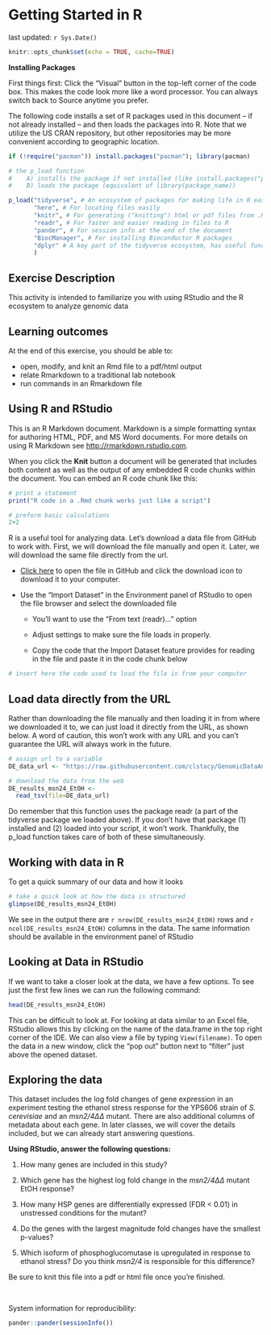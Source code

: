 # Getting Started in R

last updated: `r Sys.Date()`

```r
knitr::opts_chunk$set(echo = TRUE, cache=TRUE)
```

**Installing Packages**

First things first: Click the "Visual" button in the top-left corner of the code box. This makes the code look more like a word processor. You can always switch back to Source anytime you prefer.

The following code installs a set of R packages used in this document -- if not already installed -- and then loads the packages into R. Note that we utilize the US CRAN repository, but other repositories may be more convenient according to geographic location.

```r
if (!require("pacman")) install.packages("pacman"); library(pacman)

# the p_load function 
#    A) installs the package if not installed (like install.packages("package_name")),
#    B) loads the package (equivalent of library(package_name))

p_load("tidyverse", # An ecosystem of packages for making life in R easier
       "here", # For locating files easily
       "knitr", # For generating ("knitting") html or pdf files from .Rmd file
       "readr", # For faster and easier reading in files to R
       "pander", # For session info at the end of the document
       "BiocManager", # For installing Bioconductor R packages
       "dplyr" # A key part of the tidyverse ecosystem, has useful functions
       )
```

## Exercise Description

This activity is intended to familiarize you with using RStudio and the R ecosystem to analyze genomic data

## Learning outcomes

At the end of this exercise, you should be able to:

-   open, modify, and knit an Rmd file to a pdf/html output
-   relate Rmarkdown to a traditional lab notebook
-   run commands in an Rmarkdown file

## Using R and RStudio

This is an R Markdown document. Markdown is a simple formatting syntax for authoring HTML, PDF, and MS Word documents. For more details on using R Markdown see <http://rmarkdown.rstudio.com>.

When you click the **Knit** button a document will be generated that includes both content as well as the output of any embedded R code chunks within the document. You can embed an R code chunk like this:

```r
# print a statement
print("R code in a .Rmd chunk works just like a script")

# preform basic calculations
2+2
```

R is a useful tool for analyzing data. Let's download a data file from GitHub to work with. First, we will download the file manually and open it. Later, we will download the same file directly from the url.

-   [Click here](https://github.com/clstacy/GenomicDataAnalysis_Fa23/blob/main/data/ethanol_stress/msn2-4_mutants_EtOH.txt) to open the file in GitHub and click the download icon to download it to your computer.

-   Use the "Import Dataset" in the Environment panel of RStudio to open the file browser and select the downloaded file

    -   You'll want to use the "From text (readr)..." option

    -   Adjust settings to make sure the file loads in properly.

    -   Copy the code that the Import Dataset feature provides for reading in the file and paste it in the code chunk below

```r
# insert here the code used to load the file in from your computer

```

## Load data directly from the URL

Rather than downloading the file manually and then loading it in from where we downloaded it to, we can just load it directly from the URL, as shown below. A word of caution, this won't work with any URL and you can't guarantee the URL will always work in the future.

```r
# assign url to a variable
DE_data_url <- "https://raw.githubusercontent.com/clstacy/GenomicDataAnalysis_Fa23/main/data/ethanol_stress/msn2-4_mutants_EtOH.txt"

# download the data from the web
DE_results_msn24_EtOH <-
  read_tsv(file=DE_data_url)

```

Do remember that this function uses the package readr (a part of the tidyverse package we loaded above). If you don't have that package (1) installed and (2) loaded into your script, it won't work. Thankfully, the p_load function takes care of both of these simultaneously.

## Working with data in R

To get a quick summary of our data and how it looks

```r
# take a quick look at how the data is structured
glimpse(DE_results_msn24_EtOH)
```

We see in the output there are `r nrow(DE_results_msn24_EtOH)` rows and `r ncol(DE_results_msn24_EtOH)` columns in the data. The same information should be available in the environment panel of RStudio

## Looking at Data in RStudio

If we want to take a closer look at the data, we have a few options. To see just the first few lines we can run the following command:

```r
head(DE_results_msn24_EtOH)
```

This can be difficult to look at. For looking at data similar to an Excel file, RStudio allows this by clicking on the name of the data.frame in the top right corner of the IDE. We can also view a file by typing `View(filename)`. To open the data in a new window, click the "pop out" button next to "filter" just above the opened dataset.

## Exploring the data

This dataset includes the log fold changes of gene expression in an experiment testing the ethanol stress response for the YPS606 strain of *S. cerevisiae* and an *msn2/4ΔΔ* mutant. There are also additional columns of metadata about each gene. In later classes, we will cover the details included, but we can already start answering questions.

**Using RStudio, answer the following questions:**

1.  How many genes are included in this study?

2.  Which gene has the highest log fold change in the *msn2/4ΔΔ* mutant EtOH response?

3.  How many HSP genes are differentially expressed (FDR \< 0.01) in unstressed conditions for the mutant?

4.  Do the genes with the largest magnitude fold changes have the smallest p-values?

5.  Which isoform of phosphoglucomutase is upregulated in response to ethanol stress? Do you think *msn2/4* is responsible for this difference?

Be sure to knit this file into a pdf or html file once you're finished.

<br>

System information for reproducibility:

```r
pander::pander(sessionInfo())
```
